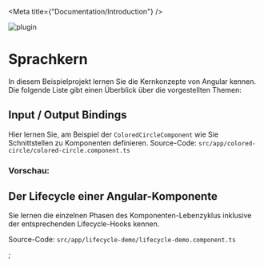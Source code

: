 

<Meta
    title={"Documentation/Introduction"}
/>

<style>{`
.logo {
 height: 60px;
 width: 60px;
}
`}</style>

<div className="logo">
    <img src={Logo} alt="plugin" />
</div>

# Sprachkern

In diesem Beispielprojekt lernen Sie die Kernkonzepte von Angular kennen. Die folgende Liste gibt einen Überblick über die
vorgestellten Themen:

## Input / Output Bindings

Hier lernen Sie, am Beispiel der `ColoredCircleComponent` wie Sie Schnittstellen zu Komponenten definieren.
Source-Code: <code>src/app/colored-circle/colored-circle.component.ts</code>
### Vorschau:
<Story id="components-colored-circle--with-image"/>

## Der Lifecycle einer Angular-Komponente

Sie lernen die einzelnen Phasen des Komponenten-Lebenzyklus inklusive der entsprechenden Lifecycle-Hooks kennen.

Source-Code: <code>src/app/lifecycle-demo/lifecycle-demo.component.ts</code>

<Description markdown={Changelog} />;
